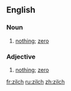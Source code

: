 ==English==


===Noun===
{{en-noun|pl=zilch}}

# [[nothing]]; [[zero]]

===Adjective===
{{en-adj}}

# [[nothing]]; [[zero]]

[[fr:zilch]]
[[ru:zilch]]
[[zh:zilch]]